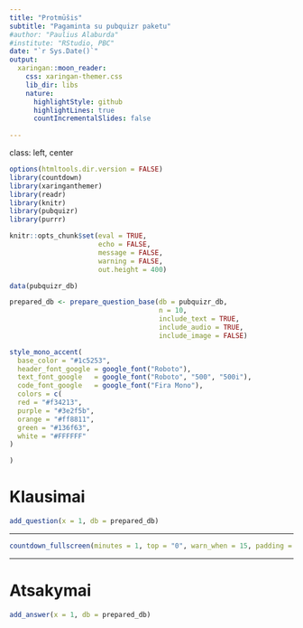```yaml
---
title: "Protmūšis"
subtitle: "Pagaminta su pubquizr paketu"
#author: "Paulius Alaburda"
#institute: "RStudio, PBC"
date: "`r Sys.Date()`"
output:
  xaringan::moon_reader:
    css: xaringan-themer.css
    lib_dir: libs
    nature:
      highlightStyle: github
      highlightLines: true
      countIncrementalSlides: false
      
---
```


class: left, center

```r

options(htmltools.dir.version = FALSE)
library(countdown)
library(xaringanthemer)
library(readr)
library(knitr)
library(pubquizr)
library(purrr)

knitr::opts_chunk$set(eval = TRUE, 
                      echo = FALSE, 
                      message = FALSE, 
                      warning = FALSE,
                      out.height = 400)

data(pubquizr_db)

prepared_db <- prepare_question_base(db = pubquizr_db,
                                     n = 10,
                                     include_text = TRUE,
                                     include_audio = TRUE,
                                     include_image = FALSE)

```

```r

style_mono_accent(
  base_color = "#1c5253",
  header_font_google = google_font("Roboto"),
  text_font_google   = google_font("Roboto", "500", "500i"),
  code_font_google   = google_font("Fira Mono"),
  colors = c(
  red = "#f34213",
  purple = "#3e2f5b",
  orange = "#ff8811",
  green = "#136f63",
  white = "#FFFFFF"
)

)

```

# Klausimai

```r

add_question(x = 1, db = prepared_db)

```

---

```r

countdown_fullscreen(minutes = 1, top = "0", warn_when = 15, padding = "20px 30px", margin = "5%", font_size = "1200%")

```

---

# Atsakymai

```r

add_answer(x = 1, db = prepared_db)

```
